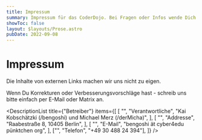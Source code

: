 ```yaml
---
title: Impressum
summary: Impressum für das CoderDojo. Bei Fragen oder Infos wende Dich bitte an die Betreiber.
showToc: false
layout: $layouts/Prose.astro
pubDate: 2022-09-08
---
```



# Impressum

Die Inhalte von externen Links machen wir uns nicht zu eigen.

Wenn Du Korrekturen oder Verbesserungsvorschläge hast - schreib uns bitte
einfach per E-Mail oder Matrix an.

<DescriptionList
  title={"Betreiber"}
  items={[
    [
      "<i class='text-xl bi-person'></i>",
      "Verantwortliche",
      "Kai Kobschätzki (/bengoshi) und Michael Merz (/derMicha)",
    ],
    [
      "<i class='text-xl bi-house'></i>",
      "Addresse",
      "Raabestraße 8, 10405 Berlin",
    ],
    [
      "<i class='text-xl bi-envelope'></i>",
      "E-Mail",
      "bengoshi ät cyber4edu pünktchen org",
    ],
    ["<i class='text-xl bi-phone'></i>", "Telefon", "+49 30 488 24 394"],
  ]}
/>
